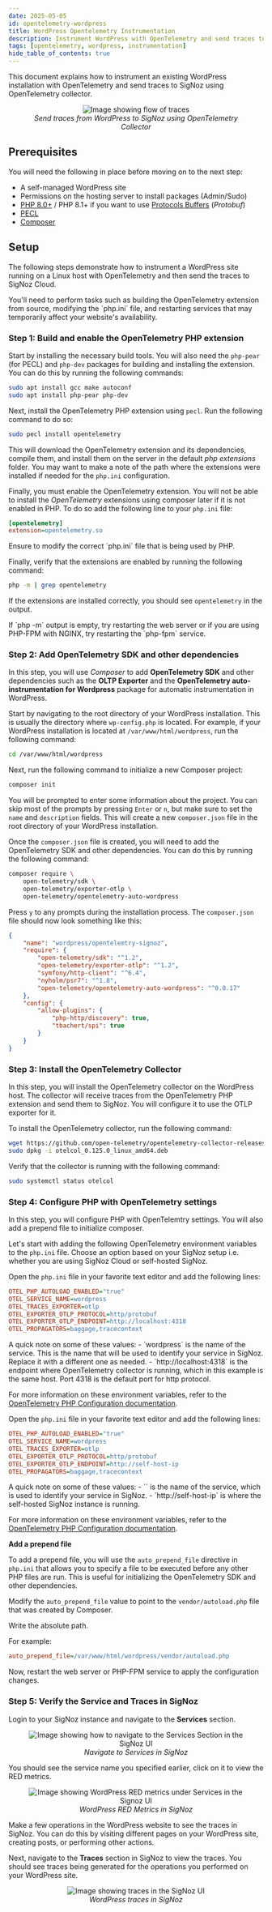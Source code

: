 ```yaml
---
date: 2025-05-05
id: opentelemetry-wordpress
title: WordPress Opentelemetry Instrumentation
description: Instrument WordPress with OpenTelemetry and send traces to SigNoz
tags: [opentelemetry, wordpress, instrumentation]
hide_table_of_contents: true
---
```


This document explains how to instrument an existing WordPress installation with OpenTelemetry and send traces to SigNoz using OpenTelemetry collector.

<figure data-zoomable align='center'>
    <img src="/img/docs/instrumentation/wordpress-otel-signoz.webp" alt="Image showing flow of traces"/>
    <figcaption><i>Send traces from WordPress to SigNoz using OpenTelemetry Collector</i></figcaption>
</figure>

## Prerequisites

You will need the following in place before moving on to the next step:
- A self-managed WordPress site
- Permissions on the hosting server to install packages (Admin/Sudo)
- [PHP 8.0+](https://www.php.net/) / PHP 8.1+ if you want to use [Protocols Buffers](https://protobuf.dev/) (_Protobuf_)
- [PECL](https://pecl.php.net/)
- [Composer](https://getcomposer.org/) 

## Setup

The following steps demonstrate how to instrument a WordPress site running on a Linux host with OpenTelemetry and then send the traces to SigNoz Cloud.

<Admonition type="warning" title="Note">
You'll need to perform tasks such as building the OpenTelemetry extension from source, modifying the `php.ini` file, and restarting services that may temporarily affect your website's availability.
</Admonition>

### Step 1: Build and enable the OpenTelemetry PHP extension

Start by installing the necessary build tools. You will also need the `php-pear` (for PECL) and `php-dev` packages for building and installing the extension.
You can do this by running the following commands:

<Tabs>
<TabItem value="linux" label="Linux (apt)" default>

```bash
sudo apt install gcc make autoconf
sudo apt install php-pear php-dev
```

</TabItem>
</Tabs>

Next, install the OpenTelemetry PHP extension using `pecl`. Run the following command to do so:

```bash
sudo pecl install opentelemetry
```

This will download the OpenTelemetry extension and its dependencies, compile them, and install them on the server in the default _php extensions_ folder. You may want to make a note of the path where the extensions were installed if needed for the `php.ini` configuration. 

Finally, you must enable the OpenTelemetry extension. You will not be able to install the _OpenTelemetry_ extensions using composer later if it is not enabled in PHP. To do so add the following line to your `php.ini` file:

```ini
[opentelemetry]
extension=opentelemetry.so
```

<Admonition type="info">
Ensure to modify the correct `php.ini` file that is being used by PHP.
</Admonition>

Finally, verify that the extensions are enabled by running the following command:

```bash
php -m | grep opentelemetry
```

If the extensions are installed correctly, you should see `opentelemetry` in the output.  

<Admonition type="info">
If `php -m` output is empty, try restarting the web server or if you are using PHP-FPM with NGINX, try restarting the `php-fpm` service.
</Admonition>

### Step 2: Add OpenTelemetry SDK and other dependencies
In this step, you will use _Composer_ to add **OpenTelemetry SDK** and other dependencies such as the **OLTP Exporter** and the **OpenTelemetry auto-instrumentation for Wordpress** package for automatic instrumentation in WordPress. 

Start by navigating to the root directory of your WordPress installation. This is usually the directory where `wp-config.php` is located.
For example, if your WordPress installation is located at `/var/www/html/wordpress`, run the following command:

```bash
cd /var/www/html/wordpress
```

Next, run the following command to initialize a new Composer project:

```bash
composer init
```

You will be prompted to enter some information about the project. You can skip most of the prompts by pressing `Enter` or `n`, but make sure to set the `name` and `description` fields. This will create a new `composer.json` file in the root directory of your WordPress installation.

Once the `composer.json` file is created, you will need to add the OpenTelemetry SDK and other dependencies. You can do this by running the following command:

```bash
composer require \
    open-telemetry/sdk \
    open-telemetry/exporter-otlp \ 
    open-telemetry/opentelemetry-auto-wordpress
```

Press `y` to any prompts during the installation process. The `composer.json` file should now look something like this:

```json
{
    "name": "wordpress/opentelemtry-signoz",
    "require": {
        "open-telemetry/sdk": "^1.2",
        "open-telemetry/exporter-otlp": "^1.2",
        "symfony/http-client": "^6.4",
        "nyholm/psr7": "^1.8",
        "open-telemetry/opentelemetry-auto-wordpress": "^0.0.17"
    },
    "config": {
        "allow-plugins": {
            "php-http/discovery": true,
            "tbachert/spi": true
        }
    }
}
```

### Step 3: Install the OpenTelemetry Collector
In this step, you will install the OpenTelemetry collector on the WordPress host. The collector will receive traces from the OpenTelemetry PHP extension and send them to SigNoz. You will configure it to use the OTLP exporter for it.

To install the OpenTelemetry collector, run the following command:

```bash
wget https://github.com/open-telemetry/opentelemetry-collector-releases/releases/download/v0.125.0/otelcol_0.125.0_linux_amd64.deb
sudo dpkg -i otelcol_0.125.0_linux_amd64.deb
```

Verify that the collector is running with the following command:

```bash
sudo systemctl status otelcol
```

### Step 4: Configure PHP with OpenTelemetry settings
In this step, you will configure PHP with OpenTelemtry settings. You will also add a prepend file to initialize composer. 

Let's start with adding the following OpenTelemetry environment variables to the `php.ini` file. Choose an option based on your SigNoz setup i.e. whether you are using SigNoz Cloud or self-hosted SigNoz.

<Tabs entityName="plans">
<TabItem value="signoz-cloud" label="SigNoz Cloud" default>

Open the `php.ini` file in your favorite text editor and add the following lines:

```ini
OTEL_PHP_AUTOLOAD_ENABLED="true"
OTEL_SERVICE_NAME=wordpress
OTEL_TRACES_EXPORTER=otlp
OTEL_EXPORTER_OTLP_PROTOCOL=http/protobuf
OTEL_EXPORTER_OTLP_ENDPOINT=http://localhost:4318
OTEL_PROPAGATORS=baggage,tracecontext
```

<Admonition type="info">
A quick note on some of these values:
- `wordpress` is the name of the service. This is the name that will be used to identify your service in SigNoz. Replace it with a different one as needed.
- `http://localhost:4318` is the endpoint where OpenTelemetry collector is running, which in this example is the same host. Port 4318 is the default port for http protocol. 
</Admonition>

For more information on these environment variables, refer to the [OpenTelemetry PHP Configuration documentation](https://opentelemetry.io/docs/languages/php/sdk/#configuration).

</TabItem>
<TabItem value="self-hosted-signoz" label="Self-Hosted SigNoz">

Open the `php.ini` file in your favorite text editor and add the following lines:

```ini
OTEL_PHP_AUTOLOAD_ENABLED="true"
OTEL_SERVICE_NAME=wordpress
OTEL_TRACES_EXPORTER=otlp
OTEL_EXPORTER_OTLP_PROTOCOL=http/protobuf
OTEL_EXPORTER_OTLP_ENDPOINT=http://self-host-ip
OTEL_PROPAGATORS=baggage,tracecontext
```

<Admonition type="info">
A quick note on some of these values:
- `<service-name>` is the name of the service, which is used to identify your service in SigNoz.
- `http://self-host-ip` is where the self-hosted SigNoz instance is running.
</Admonition>

For more information on these environment variables, refer to the [OpenTelemetry PHP Configuration documentation](https://opentelemetry.io/docs/languages/php/sdk/#configuration).

</TabItem>
</Tabs>

**Add a prepend file**

To add a prepend file, you will use the `auto_prepend_file` directive in `php.ini` that allows you to specify a file to be executed before any other PHP files are run. This is useful for initializing the OpenTelemetry SDK and other dependencies. 

Modify the `auto_prepend_file` value to point to the `vendor/autoload.php` file that was created by Composer. 

Write the absolute path. 

For example:

```ini
auto_prepend_file=/var/www/html/wordpress/vendor/autoload.php
```

Now, restart the web server or PHP-FPM service to apply the configuration changes. 


### Step 5: Verify the Service and Traces in SigNoz

Login to your SigNoz instance and navigate to the **Services** section. 

<figure data-zoomable align='center'>
    <img src="/img/docs/instrumentation/services-in-signoz.webp" alt="Image showing how to navigate to the Services Section in the SigNoz UI"/>
    <figcaption><i>Navigate to Services in SigNoz</i></figcaption>
</figure>

You should see the service name you specified earlier, click on it to view the RED metrics.

<figure data-zoomable align='center'>
    <img src="/img/docs/instrumentation/wordpress-red-metrics-in-signoz.webp" alt="Image showing WordPress RED metrics under Services in the Signoz UI"/>
    <figcaption><i>WordPress RED Metrics in SigNoz</i></figcaption>
</figure>

Make a few operations in the WordPress website to see the traces in SigNoz. You can do this by visiting different pages on your WordPress site, creating posts, or performing other actions.

Next, navigate to the **Traces** section in SigNoz to view the traces. You should see traces being generated for the operations you performed on your WordPress site.
<figure data-zoomable align='center'>
    <img src="/img/docs/instrumentation/wordpress-traces-in-signoz.webp" alt="Image showing traces in the SigNoz UI"/>
    <figcaption><i>WordPress traces in SigNoz</i></figcaption>
</figure>

